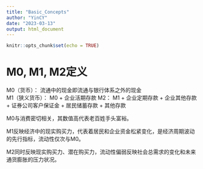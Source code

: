 ```yaml
---
title: "Basic_Concepts"
author: "YinCY"
date: "2023-03-13"
output: html_document
---
```


```r
knitr::opts_chunk$set(echo = TRUE)
```

# M0, M1, M2定义
M0（货币）： 流通中的现金即流通与银行体系之外的现金  
M1（狭义货币）： M0 + 企业活期存款
M2： M1 + 企业定期存款 + 企业其他存款 + 证券公司客户保证金 + 居民储蓄存款 + 其他存款


M0与消费密切相关，其数值高代表老百姓手头富裕。

M1反映经济中的现实购买力，代表着居民和企业资金松紧变化，是经济周期波动的先行指标，流动性仅次与M0。

M2同时反映现实购买力、潜在购买力，流动性偏弱反映社会总需求的变化和未来通货膨胀的压力状况。
























